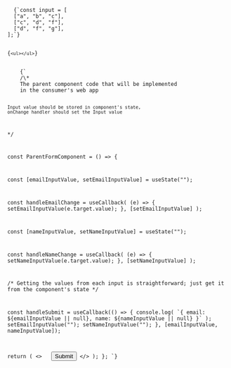 

<Code>
  {`const input = [
  ["a", "b", "c"],
  ["c", "d", "f"],
  ["d", "f", "g"],
];`}

</Code>

<Code language="html">{`<ul></ul>`}</Code>

<Code language="jsx">
	{`
	/\*
    The parent component code that will be implemented 
    in the consumer's web app

    Input value should be stored in component's state,
    onChange handler should set the Input value  
  \*/

const ParentFormComponent = () => {

  const [emailInputValue, setEmailInputValue] = useState("");

  const handleEmailChange = useCallback(
    (e) => {
      setEmailInputValue(e.target.value);
    },
    [setEmailInputValue]
  );

  const [nameInputValue, setNameInputValue] = useState("");

  const handleNameChange = useCallback(
    (e) => {
      setNameInputValue(e.target.value);
    },
    [setNameInputValue]
  );

  /\*
      Getting the values from each input is straightforward;
      just get it from the component's state
	\*/

  const handleSubmit = useCallback(() => {
    console.log(
      \`{
         email: \${emailInputValue || null},
         name: \${nameInputValue || null} 
        }\`
    );
    setEmailInputValue("");
    setNameInputValue("");
  }, [emailInputValue, nameInputValue]);

  return (
    <>
      <InputComponent
        label="E-mail"
        inputValue={emailInputValue}
        onInputChange={handleEmailChange}
      />
      <InputComponent
        label="Name"
        inputValue={nameInputValue}
        onInputChange={handleNameChange}
      />
      <button onClick={handleSubmit}>Submit</button>
    </>
  );
};
	`}
</Code>
